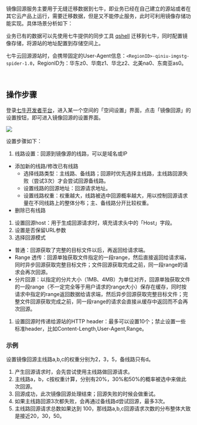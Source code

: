 镜像回源服务主要用于无缝迁移数据到七牛，即业务已经在自己建立的源站或者在其它云产品上运行，需要迁移数据，但是又不能停止服务，此时可利用镜像存储功能实现。具体场景分析如下：

业务已有的数据可以先使用七牛提供的同步工具 [qshell](https://developer.qiniu.com/kodo/tools/1302/qshell) 迁移到七牛，同时配置镜像存储，将源站的地址配置到存储空间上。

七牛云回源源站时，会携带固定的User-Agent信息：`<RegionID>-qiniu-imgstg-spider-1.0`，RegionID为：华东z0、华南z1、华北z2、北美na0、东南亚as0。

<br>

<a id="image-console"></a>
## **操作步骤**

登录[七牛开发者平台](https://portal.qiniu.com/signin)，进入某一个空间的「空间设置」界面，点击「镜像回源」的设置按钮，即可进入镜像回源的设置界面。

![](https://dn-odum9helk.qbox.me/FguAzietu5gJXrHHdVJOzXmbhz1N)

设置步骤如下：
1. 线路设置：回源到镜像源的线路，可以是域名或IP
  - 添加新的线路/修改已有线路
    - 选择线路类型：主线路、备线路；回源时优先选择主线路，主线路回源失败（尝试3次）才会尝试回源备线路。
    - 设置线路的回源地址：回源请求地址。
    - 设置线路权重：权重越大，线路被选中回源概率越大，用以控制回源请求量在不同线路上的整体分布；主、备线路分开比较权重。
  - 删除已有线路
1. 设置回源host：用于生成回源请求时，填充请求头中的「Host」字段。
1. 设置是否保留URL参数
1. 选择回源模式
  - 普通：回源获取了完整的目标文件以后，再返回给请求端。
  - Range 透传：回源单独获取文件指定的一段range，然后直接返回给请求端，同时异步回源获取完整目标文件；文件回源获取完成之前，同一段range的请求会再次回源。
  - 分片回源：以指定的分片大小（1MB、4MB）为单位对齐，回源单独获取文件的一段range（不一定完全等于用户请求的range大小）保存在缓存，同时按请求中指定的range返回数据给请求端，然后异步回源获取完整目标文件；完整文件回源获取完成之前，同一段range的请求会直接从缓存中返回而不会再次回源。
1. 设置回源时传递给源站的HTTP header：最多可以设置10个；禁止设置一些标准header，比如Content-Length,User-Agent,Range。

### **示例**

设置镜像回源主线路a,b,c的权重分别为2，3，5，备线路只有d。

1. 产生回源请求时，会先尝试使用主线路做回源请求。
2. 主线路a，b，c按权重计算，分别有20%，30%和50%的概率被选中来做此次回源。
3. 回源成功，此次镜像回源处理结束；回源失败的时候会做重试。
4. 如果主线路回源3次都失败，会再通过备线路d尝试回源，最多3次。
5. 主线路回源请求总数如果达到 100，那线路a,b,c回源请求次数的分布整体大致是接近20，30，50。